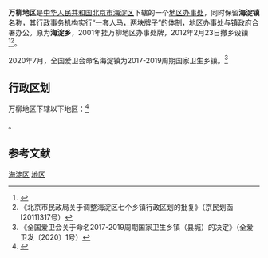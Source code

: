 {{For|历史上的海淀镇（[[中关村西区|中关村西区]]拆迁改造前）|海淀街道}}
{{中国乡级行政区|11/01/08/023/000
|行政区全称 = 海淀镇<br />万柳地区
|景观照片文件名 = Offices of Haidian Town and Wanliu (20170218164243).jpg
|景观照片描述 = 海淀镇政府与万柳地区办事处的办公地点
|汉语拼音 = wàn liǔ dì qū 
|旧称 = 海淀乡
|地名出处 = 
|位置图文件名 = 
|位置图描述 = 
|自定义图片= 
|建置时间 = 
|政府驻地 = 
|毗邻 = 
|行政区类别 = [[镇|镇]]、[[地区办事处|地区办事处]]
|总面积 = 
|总人口 = 
|总人口年份 = 
|常住人口 = 2022人<ref>{{cite web|url=http://zyk.bjhd.gov.cn/jbdt/auto4514_51808/auto4514_54025/auto4514/auto4514_54045/auto4514/202106/P020210607318472808814.pdf|title=北京市海淀区第七次全国人口普查公报|publisher=北京市海淀区统计局|date=2021-06-07|accessdate=2021-06-18|archive-date=2021-10-24|archive-url=https://web.archive.org/web/20211024041538/http://zyk.bjhd.gov.cn/jbdt/auto4514_51808/auto4514_54025/auto4514/auto4514_54045/auto4514/202106/P020210607318472808814.pdf|dead-url=no}}</ref>
|常住人口年份 = 2020
|人口密度 = 
|GDP = 
|GDP年份 = 
|邮政编码 = 
|电话区号 = 10
|官方网站 = 
|网站名称 = 
}}

'''万柳地区'''是[[中华人民共和国|中华人民共和国]][[北京市|北京市]][[海淀区|海淀区]]下辖的一个[[地区办事处|地区办事处]]，同时保留'''海淀镇'''名称，其行政事务机构实行“[[一套人马，两块牌子|一套人马，两块牌子]]”的体制，地区办事处与镇政府合署办公。原为'''海淀乡'''，2001年挂万柳地区办事处牌，2012年2月23日撤乡设镇<ref>{{Cite web |url=http://www.hdonl.cn/HD_HDXW_SHOW.aspx?NewsID=49199 |title=北京市海淀区新闻中心：简讯 |accessdate=2012-03-07 |archive-date=2012-08-02 |archive-url=https://archive.is/20120802110821/http://www.hdonl.cn/HD_HDXW_SHOW.aspx?NewsID=49199 |dead-url=no }}</ref><ref>《北京市民政局关于调整海淀区七个乡镇行政区划的批复》（京民划函[2011]317号）</ref>。

2020年7月，全国爱卫会命名海淀镇为2017-2019周期国家卫生乡镇。<ref>《全国爱卫会关于命名2017-2019周期国家卫生乡镇（县城）的决定》（全爱卫发〔2020〕1号）</ref>

== 行政区划 ==

万柳地区下辖以下地区：<ref>{{PRC admin/ref sgc|11/01/08/023/000}}</ref>

{{PRC admin/children|11/01/08/023/000}}。

== 参考文献 ==
{{Reflist}}

{{PRC admin/navcat|11/01/08/023/000}}

[[Category:北京市地区|海淀区]]
[[Category:海淀区行政区划|地区]]